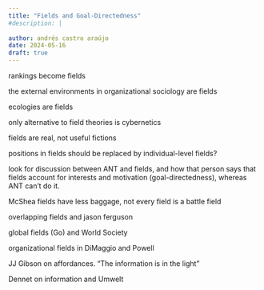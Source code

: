 ```yaml
---
title: "Fields and Goal-Directedness"
#description: |
  
author: andrés castro araújo
date: 2024-05-16
draft: true
---
```


rankings become fields

the external environments in organizational sociology are fields

ecologies are fields

only alternative to field theories is cybernetics

fields are real, not useful fictions

positions in fields should be replaced by individual-level fields?

look for discussion between ANT and fields, and how that person says that fields account for interests and motivation (goal-directedness), whereas ANT can't do it.

McShea fields have less baggage, not every field is a battle field

overlapping fields and jason ferguson

global fields (Go) and World Society

organizational fields in DiMaggio and Powell

JJ Gibson on affordances. "The information is in the light"

Dennet on information and Umwelt
